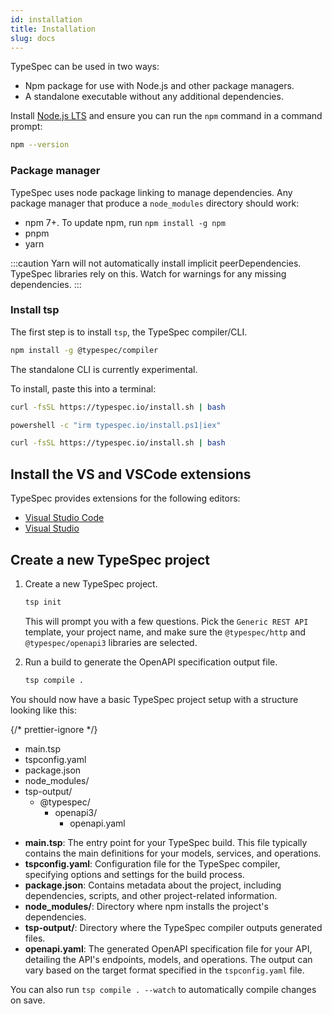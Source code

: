 ```yaml
---
id: installation
title: Installation
slug: docs
---
```



TypeSpec can be used in two ways:

- Npm package for use with Node.js and other package managers.
- A standalone executable without any additional dependencies. <Badge text="Experimental" variant="caution" />

<Tabs>
  <TabItem label="Node.JS">
  
Install [Node.js LTS](https://nodejs.org/en/download/) and ensure you can run the `npm` command in a command prompt:

```bash
npm --version
```

### Package manager

TypeSpec uses node package linking to manage dependencies. Any package manager that produce a `node_modules` directory should work:

- npm 7+. To update npm, run `npm install -g npm`
- pnpm
- yarn

:::caution
Yarn will not automatically install implicit peerDependencies. TypeSpec libraries rely on this. Watch for warnings for any missing dependencies.
:::

### Install tsp

The first step is to install `tsp`, the TypeSpec compiler/CLI.

```bash
npm install -g @typespec/compiler
```

  </TabItem>
  <TabItem label="Standalone (Experimental)">

<Aside type="caution">The standalone CLI is currently experimental.</Aside>

To install, paste this into a terminal:

<Tabs>
  <TabItem label="macOS">
  
```bash
curl -fsSL https://typespec.io/install.sh | bash
```

  </TabItem>
  <TabItem label="Windows">

```bash
powershell -c "irm typespec.io/install.ps1|iex"
```

  </TabItem>
  <TabItem label="Linux">
  
```bash
curl -fsSL https://typespec.io/install.sh | bash
```

  </TabItem>
</Tabs>

  </TabItem>
</Tabs>

## Install the VS and VSCode extensions

TypeSpec provides extensions for the following editors:

- [Visual Studio Code](./editor/vscode.md)
- [Visual Studio](./editor/vs.md)

## Create a new TypeSpec project

<Steps>

1. Create a new TypeSpec project.

   ```bash
   tsp init
   ```

   This will prompt you with a few questions. Pick the `Generic REST API` template, your project name, and make sure the `@typespec/http` and `@typespec/openapi3` libraries are selected.

2. Run a build to generate the OpenAPI specification output file.

   ```bash
   tsp compile .
   ```

</Steps>
You should now have a basic TypeSpec project setup with a structure looking like this:

{/* prettier-ignore */}
<FileTree>
- main.tsp
- tspconfig.yaml
- package.json
- node_modules/
- tsp-output/
  - @typespec/
    - openapi3/
      - openapi.yaml
</FileTree>

- **main.tsp**: The entry point for your TypeSpec build. This file typically contains the main definitions for your models, services, and operations.
- **tspconfig.yaml**: Configuration file for the TypeSpec compiler, specifying options and settings for the build process.
- **package.json**: Contains metadata about the project, including dependencies, scripts, and other project-related information.
- **node_modules/**: Directory where npm installs the project's dependencies.
- **tsp-output/**: Directory where the TypeSpec compiler outputs generated files.
- **openapi.yaml**: The generated OpenAPI specification file for your API, detailing the API's endpoints, models, and operations. The output can vary based on the target format specified in the `tspconfig.yaml` file.

You can also run `tsp compile . --watch` to automatically compile changes on save.
